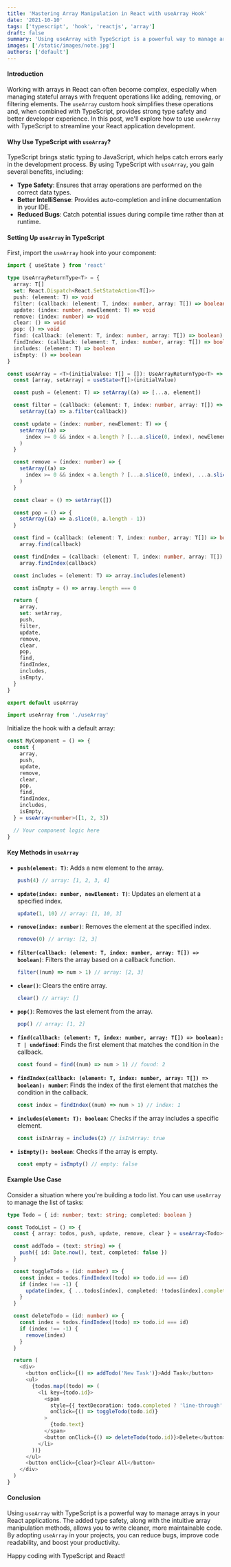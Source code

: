 ```yaml
---
title: 'Mastering Array Manipulation in React with useArray Hook'
date: '2021-10-10'
tags: ['typescript', 'hook', 'reactjs', 'array']
draft: false
summary: 'Using useArray with TypeScript is a powerful way to manage arrays in your React applications.'
images: ['/static/images/note.jpg']
authors: ['default']
---
```


#### Introduction

Working with arrays in React can often become complex, especially when managing stateful arrays with frequent operations like adding, removing, or filtering elements. The `useArray` custom hook simplifies these operations and, when combined with TypeScript, provides strong type safety and better developer experience. In this post, we'll explore how to use `useArray` with TypeScript to streamline your React application development.

#### Why Use TypeScript with `useArray`?

TypeScript brings static typing to JavaScript, which helps catch errors early in the development process. By using TypeScript with `useArray`, you gain several benefits, including:

- **Type Safety**: Ensures that array operations are performed on the correct data types.
- **Better IntelliSense**: Provides auto-completion and inline documentation in your IDE.
- **Reduced Bugs**: Catch potential issues during compile time rather than at runtime.

#### Setting Up `useArray` in TypeScript

First, import the `useArray` hook into your component:

```typescript
import { useState } from 'react'

type UseArrayReturnType<T> = {
  array: T[]
  set: React.Dispatch<React.SetStateAction<T[]>>
  push: (element: T) => void
  filter: (callback: (element: T, index: number, array: T[]) => boolean) => void
  update: (index: number, newElement: T) => void
  remove: (index: number) => void
  clear: () => void
  pop: () => void
  find: (callback: (element: T, index: number, array: T[]) => boolean) => T | undefined
  findIndex: (callback: (element: T, index: number, array: T[]) => boolean) => number
  includes: (element: T) => boolean
  isEmpty: () => boolean
}

const useArray = <T>(initialValue: T[] = []): UseArrayReturnType<T> => {
  const [array, setArray] = useState<T[]>(initialValue)

  const push = (element: T) => setArray((a) => [...a, element])

  const filter = (callback: (element: T, index: number, array: T[]) => boolean) =>
    setArray((a) => a.filter(callback))

  const update = (index: number, newElement: T) => {
    setArray((a) =>
      index >= 0 && index < a.length ? [...a.slice(0, index), newElement, ...a.slice(index + 1)] : a
    )
  }

  const remove = (index: number) => {
    setArray((a) =>
      index >= 0 && index < a.length ? [...a.slice(0, index), ...a.slice(index + 1)] : a
    )
  }

  const clear = () => setArray([])

  const pop = () => {
    setArray((a) => a.slice(0, a.length - 1))
  }

  const find = (callback: (element: T, index: number, array: T[]) => boolean) =>
    array.find(callback)

  const findIndex = (callback: (element: T, index: number, array: T[]) => boolean) =>
    array.findIndex(callback)

  const includes = (element: T) => array.includes(element)

  const isEmpty = () => array.length === 0

  return {
    array,
    set: setArray,
    push,
    filter,
    update,
    remove,
    clear,
    pop,
    find,
    findIndex,
    includes,
    isEmpty,
  }
}

export default useArray
```

```typescript
import useArray from './useArray'
```

Initialize the hook with a default array:

```typescript
const MyComponent = () => {
  const {
    array,
    push,
    update,
    remove,
    clear,
    pop,
    find,
    findIndex,
    includes,
    isEmpty,
  } = useArray<number>([1, 2, 3])

  // Your component logic here
}
```

#### Key Methods in `useArray`

- **`push(element: T)`**: Adds a new element to the array.

  ```typescript
  push(4) // array: [1, 2, 3, 4]
  ```

- **`update(index: number, newElement: T)`**: Updates an element at a specified index.

  ```typescript
  update(1, 10) // array: [1, 10, 3]
  ```

- **`remove(index: number)`**: Removes the element at the specified index.

  ```typescript
  remove(0) // array: [2, 3]
  ```

- **`filter(callback: (element: T, index: number, array: T[]) => boolean)`**: Filters the array based on a callback function.

  ```typescript
  filter((num) => num > 1) // array: [2, 3]
  ```

- **`clear()`**: Clears the entire array.

  ```typescript
  clear() // array: []
  ```

- **`pop()`**: Removes the last element from the array.

  ```typescript
  pop() // array: [1, 2]
  ```

- **`find(callback: (element: T, index: number, array: T[]) => boolean): T | undefined`**: Finds the first element that matches the condition in the callback.

  ```typescript
  const found = find((num) => num > 1) // found: 2
  ```

- **`findIndex(callback: (element: T, index: number, array: T[]) => boolean): number`**: Finds the index of the first element that matches the condition in the callback.

  ```typescript
  const index = findIndex((num) => num > 1) // index: 1
  ```

- **`includes(element: T): boolean`**: Checks if the array includes a specific element.

  ```typescript
  const isInArray = includes(2) // isInArray: true
  ```

- **`isEmpty(): boolean`**: Checks if the array is empty.
  ```typescript
  const empty = isEmpty() // empty: false
  ```

#### Example Use Case

Consider a situation where you're building a todo list. You can use `useArray` to manage the list of tasks:

```typescript
type Todo = { id: number; text: string; completed: boolean }

const TodoList = () => {
  const { array: todos, push, update, remove, clear } = useArray<Todo>([])

  const addTodo = (text: string) => {
    push({ id: Date.now(), text, completed: false })
  }

  const toggleTodo = (id: number) => {
    const index = todos.findIndex((todo) => todo.id === id)
    if (index !== -1) {
      update(index, { ...todos[index], completed: !todos[index].completed })
    }
  }

  const deleteTodo = (id: number) => {
    const index = todos.findIndex((todo) => todo.id === id)
    if (index !== -1) {
      remove(index)
    }
  }

  return (
    <div>
      <button onClick={() => addTodo('New Task')}>Add Task</button>
      <ul>
        {todos.map((todo) => (
          <li key={todo.id}>
            <span
              style={{ textDecoration: todo.completed ? 'line-through' : 'none' }}
              onClick={() => toggleTodo(todo.id)}
            >
              {todo.text}
            </span>
            <button onClick={() => deleteTodo(todo.id)}>Delete</button>
          </li>
        ))}
      </ul>
      <button onClick={clear}>Clear All</button>
    </div>
  )
}
```

#### Conclusion

Using `useArray` with TypeScript is a powerful way to manage arrays in your React applications. The added type safety, along with the intuitive array manipulation methods, allows you to write cleaner, more maintainable code. By adopting `useArray` in your projects, you can reduce bugs, improve code readability, and boost your productivity.

Happy coding with TypeScript and React!

